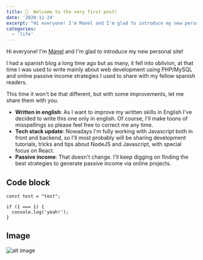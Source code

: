 ```yaml
---
title: 🚀  Welcome to the very first post!
date: '2020-11-24'
excerpt: "Hi everyone! I'm Manel and I'm glad to introduce my new personal site! If you are interested frontend, marketing and passive income strategies you're definetely in the right place."
categories:
  - 'life'
---
```


Hi everyone! I'm [Manel](https://manelet.dev) and I'm glad to introduce my new personal site!

I had a spanish blog a long time ago but as many, it fell into oblivion, at that time I was used to write mainly about web development using PHP/MySQL and online passive income strategies I used to share with my fellow spanish readers.

This time it won't be that different, but with some improvements, let me share them with you.

- **Written in english**: As I want to improve my written skills in English I've decided to write this one only in english. Of course, I'll make toons of misspellings so please feel free to correct me any time.
- **Tech stack update**: Nowadays I'm fully working with Javascript both in front and backend, so I'll most probably will be sharing development tutorials, tricks and tips about NodeJS and Javascript, with special focus on React.
- **Passive income**: That doesn't change. I'll keep digging on finding the best strategies to generate passive income via online projects.

## Code block

```
const test = "test";

if (1 === 1) {
  console.log('yeah!');
}
```

## Image

![alt image](/image.jpeg)

